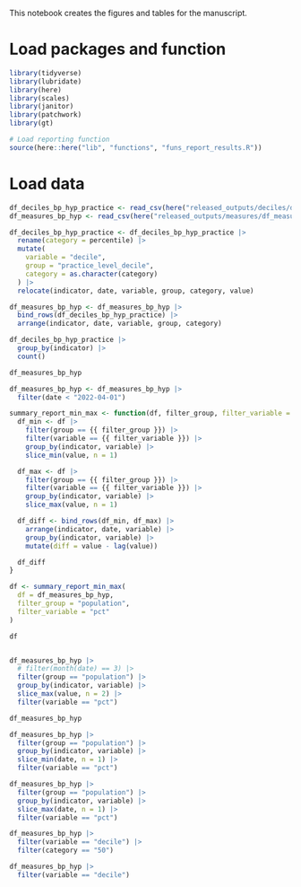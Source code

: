 This notebook creates the figures and tables for the manuscript.

# Load packages and function

```r

library(tidyverse)
library(lubridate)
library(here)
library(scales)
library(janitor)
library(patchwork)
library(gt)
```


```r
# Load reporting function
source(here::here("lib", "functions", "funs_report_results.R"))
```

# Load data

```r

df_deciles_bp_hyp_practice <- read_csv(here("released_outputs/deciles/deciles_bp_hyp_practice.csv"))
df_measures_bp_hyp <- read_csv(here("released_outputs/measures/df_measures_bp_hyp.csv"))

df_deciles_bp_hyp_practice <- df_deciles_bp_hyp_practice |>
  rename(category = percentile) |>
  mutate(
    variable = "decile",
    group = "practice_level_decile",
    category = as.character(category)
  ) |>
  relocate(indicator, date, variable, group, category, value)

df_measures_bp_hyp <- df_measures_bp_hyp |>
  bind_rows(df_deciles_bp_hyp_practice) |>
  arrange(indicator, date, variable, group, category)

df_deciles_bp_hyp_practice |>
  group_by(indicator) |>
  count()

df_measures_bp_hyp

df_measures_bp_hyp <- df_measures_bp_hyp |>
  filter(date < "2022-04-01")
```



```r

summary_report_min_max <- function(df, filter_group, filter_variable = c("pct", "numerator", "denominator", "population", "decile")) {
  df_min <- df |>
    filter(group == {{ filter_group }}) |>
    filter(variable == {{ filter_variable }}) |>
    group_by(indicator, variable) |>
    slice_min(value, n = 1)

  df_max <- df |>
    filter(group == {{ filter_group }}) |>
    filter(variable == {{ filter_variable }}) |>
    group_by(indicator, variable) |>
    slice_max(value, n = 1)

  df_diff <- bind_rows(df_min, df_max) |>
    arrange(indicator, date, variable) |>
    group_by(indicator, variable) |>
    mutate(diff = value - lag(value))

  df_diff
}

df <- summary_report_min_max(
  df = df_measures_bp_hyp,
  filter_group = "population",
  filter_variable = "pct"
)

df


df_measures_bp_hyp |>
  # filter(month(date) == 3) |>
  filter(group == "population") |>
  group_by(indicator, variable) |>
  slice_max(value, n = 2) |>
  filter(variable == "pct")

df_measures_bp_hyp
```


```r


df_measures_bp_hyp |>
  filter(group == "population") |>
  group_by(indicator, variable) |>
  slice_min(date, n = 1) |>
  filter(variable == "pct")

df_measures_bp_hyp |>
  filter(group == "population") |>
  group_by(indicator, variable) |>
  slice_max(date, n = 1) |>
  filter(variable == "pct")
```

```r

df_measures_bp_hyp |>
  filter(variable == "decile") |>
  filter(category == "50")

df_measures_bp_hyp |>
  filter(variable == "decile")
```

